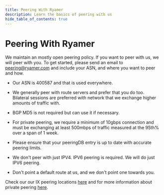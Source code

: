 ```yaml
---
title: Peering With Ryamer
description: Learn the basics of peering with us
hide_table_of_contents: true
---
```


# Peering With Ryamer

We maintain an mostly open peering policy. If you want to peer with us, we will peer with you. To get started, please send an email to peering@ryamer.com and include your ASN, and where you want to peer and how.

* Our ASN is 400587 and that is used everywhere.

* We generally peer with route servers and prefer that you do too. Bilateral sessions are preferred with network that we exchange higher amounts of traffic with.

* BGP MD5 is not required but can use it if necessary.

* For private peering, we require a minimum of 10gbps connection and must be exchanging at least 500mbps of traffic measured at the 95th% over a span of 1 week.

* Please ensure that your peeringDB entry is up to date with accurate peering limits.

* We don't peer with just IPV4. IPV6 peering is required. We will do just IPV6 peering.

* Don't point a default route at us, and we don't point one towards you.

Check our our IX peering locations [here](docs/Peering/IX) and for more information about private peering [here](docs/Peering/PNI).